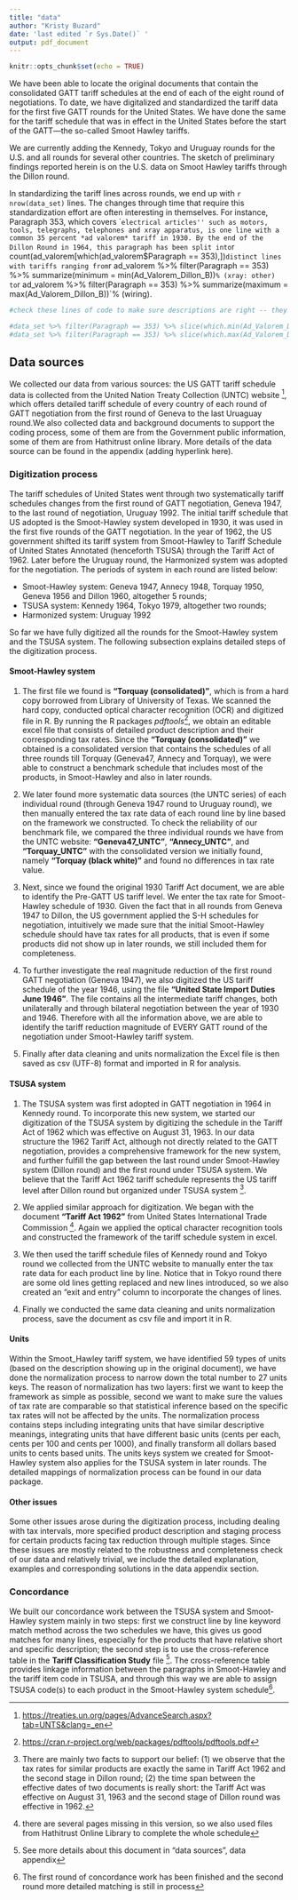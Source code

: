 ```yaml
---
title: "data"
author: "Kristy Buzard"
date: 'last edited `r Sys.Date()` '
output: pdf_document
---
```


```r
knitr::opts_chunk$set(echo = TRUE)
```

We have been able to locate the original documents that contain the consolidated GATT tariff schedules at the end of each of the eight round of negotiations. To date, we have digitalized and standardized the tariff data for the first five GATT rounds for the United States. We have done the same for the tariff schedule that was in effect in the United States before the start of the GATT---the so-called Smoot Hawley tariffs.

We are currently adding the Kennedy, Tokyo and Uruguay rounds for the U.S. and all rounds for several other countries. The sketch of preliminary findings reported herein is on the U.S. data on Smoot Hawley tariffs through the Dillon round.

In standardizing the tariff lines across rounds, we end up with `r nrow(data_set)` lines. The changes through time that require this standardization effort are often interesting in themselves. For instance, Paragraph 353, which covers ``electrical articles'' such as motors, tools, telegraphs, telephones and xray apparatus, is one line with a common 35 percent *ad valorem* tariff in 1930. By the end of the Dillon Round in 1964, this paragraph has been split into `r count(ad_valorem[which(ad_valorem$Paragraph == 353),])` distinct lines with tariffs ranging from `r ad_valorem %>% filter(Paragraph == 353) %>% summarize(minimum = min(Ad_Valorem_Dillon_B))`% (xray: other) to `r ad_valorem %>% filter(Paragraph == 353) %>% summarize(maximum = max(Ad_Valorem_Dillon_B))`% (wiring).

```r
#check these lines of code to make sure descriptions are right -- they have to be summarized so can't be hard-coded.

#data_set %>% filter(Paragraph == 353) %>% slice(which.min(Ad_Valorem_Dillon_B))
#data_set %>% filter(Paragraph == 353) %>% slice(which.max(Ad_Valorem_Dillon_B))
```

## Data sources


We collected our data from various sources: the US GATT tariff schedule data is collected from the United Nation Treaty Collection (UNTC) website ^[<https://treaties.un.org/pages/AdvanceSearch.aspx?tab=UNTS&clang=_en>], which offers detailed tariff schedule of every country of each round of GATT negotiation from the first round of Geneva to the last Uruaguay round.We also collected data and background documents to support the coding process, some of them are from the Government public information, some of them are from Hathitrust online library. More details of the data source can be found in the appendix (adding hyperlink here). 

### Digitization process

The tariff schedules of United States went through two systematically tariff schedules changes from the first round of GATT negotiation, Geneva 1947, to the last round of negotiation, Uruguay 1992. The initial tariff schedule that US adopted is the Smoot-Hawley system developed in 1930, it was used in the first five rounds of the GATT negotiation. In the year of 1962, the US government shifted its tariff system from Smoot-Hawley to Tariff Schedule of United States Annotated (henceforth TSUSA) through the Tariff Act of 1962. Later before the Uruguay round, the Harmonized system was adopted for the negotiation. The periods of system in each round are listed below:

- Smoot-Hawley system: Geneva 1947, Annecy 1948, Torquay 1950, Geneva 1956 and  Dillon 1960, altogether 5 rounds;
- TSUSA system: Kennedy 1964, Tokyo 1979, altogether two rounds;
- Harmonized system: Uruguay 1992

So far we have fully digitized all the rounds for the Smoot-Hawley system and the TSUSA system. The following subsection explains detailed steps of the digitization process. 

#### Smoot-Hawley system

1. The first file we found is **"Torquay (consolidated)"**, which is from a hard copy borrowed from Library of University of Texas. We scanned the hard copy, conducted optical character recognition (OCR) and digitized file in R. By running the R packages *pdftools*^[<https://cran.r-project.org/web/packages/pdftools/pdftools.pdf>], we obtain an editable excel file that consists of detailed product description and their corresponding tax rates. Since the **"Torquay (consolidated)"** we obtained is a consolidated version that contains the schedules of all three rounds till Torquay (Geneva47, Annecy and Torquay), we were able to construct a benchmark schedule that includes most of the products, in Smoot-Hawley and also in later rounds.

2. We later found more systematic data sources (the UNTC series) of each individual round (through Geneva 1947 round to Uruguay round), we then manually entered the tax rate data of each round line by line based on the framework we constructed. To check the reliability of our benchmark file, we compared the three individual rounds we have from the UNTC website: **"Geneva47_UNTC"**, **"Annecy_UNTC"**, and **"Torquay_UNTC"** with the consolidated version we initially found, namely **"Torquay (black white)"** and found no differences in tax rate value. 

3. Next, since we found the original 1930 Tariff Act document, we are able to identify the Pre-GATT US tariff level. We enter the tax rate for Smoot-Hawley schedule of 1930. Given the fact that in all rounds from Geneva 1947 to Dillon, the US government applied the S-H schedules for negotiation, intuitively we made sure that the initial Smoot-Hawley schedule should have tax rates for all products, that is even if some products did not show up in later rounds, we still included them for completeness. 

4. To further investigate the real magnitude reduction of the first round GATT negotiation (Geneva 1947), we also digitized the US tariff schedule of the year 1946, using the file **"United State Import Duties June 1946"**. The file contains all the intermediate tariff changes, both unilaterally and through bilateral negotiation between the year of 1930 and 1946. Therefore with all the information above, we are able to identify the tariff reduction magnitude of EVERY GATT round of the negotiation under Smoot-Hawley tariff system. 

5. Finally after data cleaning and units normalization the Excel file is then saved as csv (UTF-8) format and imported in R for analysis. 

#### TSUSA system

1. The TSUSA system was first adopted in GATT negotiation in 1964 in Kennedy round. To incorporate this new system, we started our digitization of the TSUSA system by digitizing the schedule in the Tariff Act of 1962 which was effective on August 31, 1963. In our data structure the 1962 Tariff Act, although not directly related to the GATT negotiation, provides a comprehensive framework for the new system, and further fulfill the gap between the last round under Smoot-Hawley system (Dillon round) and the first round under TSUSA system. We believe that the Tariff Act 1962 tariff schedule represents the US tariff level after Dillon round but organized under TSUSA system ^[There are mainly two facts to support our belief: (1) we observe that the tax rates for similar products are exactly the same in Tariff Act 1962 and the second stage in Dillon round; (2) the time span between the effective dates of two documents is really short: the Tariff Act was effective on August 31, 1963 and the second stage of Dillon round was effective in 1962.]. 

2. We applied similar approach for digitization. We began with the document **"Tariff Act 1962"** from United States International Trade Commission ^[there are several pages missing in this version, so we also used files from Hathitrust Online Library to complete the whole schedule]. Again we applied the optical character recognition tools and constructed the framework of the tariff schedule system in excel.

3. We then used the tariff schedule files of Kennedy round and Tokyo round we collected from the UNTC website to manually enter the tax rate data for each product line by line. Notice that in Tokyo round there are some old lines getting replaced and new lines introduced, so we also created an "exit and entry" column to incorporate the changes of lines.

4. Finally we conducted the same data cleaning and units normalization process, save the document as csv file and import it in R.



#### Units

Within the Smoot_Hawley tariff system, we have identified 59 types of units (based on the description showing up in the original document), we have done the normalization process to narrow down the total number to 27 units keys. The reason of normalization has two layers: first we want to keep the framework as simple as possible, second we want to make sure the values of tax rate are comparable so that statistical inference based on the specific tax rates will not be affected by the units. The normalization process contains steps including integrating units that have similar descriptive meanings, integrating units that have different basic units (cents per each, cents per 100 and cents per 1000), and finally transform all dollars based units to cents based units. The units keys system we created for Smoot-Hawley system also applies for the TSUSA system in later rounds. The detailed mappings of normalization process can be found in our data package.

#### Other issues

Some other issues arose during the digitization process, including dealing with tax intervals, more specified product description and staging process for certain products facing tax reduction through multiple stages. Since these issues are mostly related to the robustness and completeness check of our data and relatively trivial, we include the detailed explanation, examples and corresponding solutions in the data appendix section.


### Concordance

We built our concordance work between the TSUSA system and Smoot-Hawley system mainly in two steps: first we construct line by line keyword match method across the two schedules we have, this gives us good matches for many lines, especially for the products that have relative short and specific description; the second step is to use the cross-reference table in the **Tariff Classification Study** file ^[See more details about this document in "data sources", data appendix]. The cross-reference table provides linkage information between the paragraphs in Smoot-Hawley and the tariff item code in TSUSA, and through this way we are able to assign TSUSA code(s) to each product in the Smoot-Hawley system schedule^[The first round of concordance work has been finished and the second round more detailed matching is still in process]. 